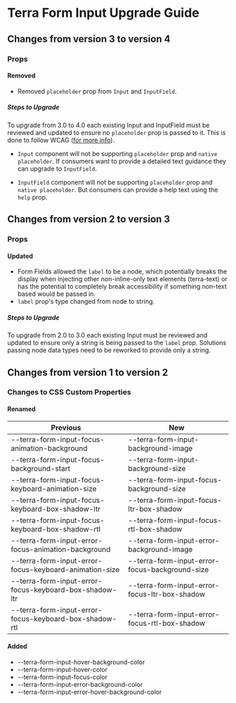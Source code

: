 
<Badge />

# Terra Form Input Upgrade Guide
## Changes from version 3 to version 4

### Props

#### Removed
* Removed `placeholder` prop from `Input` and  `InputField`.

##### Steps to Upgrade
To upgrade from 3.0 to 4.0 each existing Input and InputField must be reviewed and updated to ensure no `placeholder` prop is passed to it. This is done to follow WCAG ([for more info](https://www.w3.org/WAI/GL/low-vision-a11y-tf/wiki/Placeholder_Research)).

* `Input` component will not be supporting `placeholder` prop and `native placeholder`. If consumers want to provide a detailed text guidance they can upgrade to `InputField`.

* `InputField` component will not be supporting `placeholder` prop and `native placeholder`. But consumers can provide a help text using the `help` prop.

## Changes from version 2 to version 3

### Props

#### Updated
* Form Fields allowed the `label` to be a node, which potentially breaks the display when injecting other non-inline-only text elements (terra-text) or has the potential to completely break accessibility if something non-text based would be passed in.
* `label` prop's type changed from node to string.

##### Steps to Upgrade
To upgrade from 2.0 to 3.0 each existing Input must be reviewed and updated to ensure only a string is being passed to the `label` prop. Solutions passing node data types need to be reworked to provide only a string.

## Changes from version 1 to version 2

### Changes to CSS Custom Properties

#### Renamed
| Previous | New |
|-|-|
| --terra-form-input-focus-animation-background | --terra-form-input-background-image |
| --terra-form-input-focus-background-start | --terra-form-input-background-size |
| --terra-form-input-focus-keyboard-animation-size | --terra-form-input-focus-background-size |
| --terra-form-input-focus-keyboard-box-shadow-ltr | --terra-form-input-focus-ltr-box-shadow |
| --terra-form-input-focus-keyboard-box-shadow-rtl | --terra-form-input-focus-rtl-box-shadow |
| --terra-form-input-error-focus-animation-background | --terra-form-input-error-background-image |
| --terra-form-input-error-focus-keyboard-animation-size | --terra-form-input-error-focus-background-size |
| --terra-form-input-error-focus-keyboard-box-shadow-ltr | --terra-form-input-error-focus-ltr-box-shadow |
| --terra-form-input-error-focus-keyboard-box-shadow-rtl | --terra-form-input-error-focus-rtl-box-shadow |

#### Added
* --terra-form-input-hover-background-color
* --terra-form-input-hover-color
* --terra-form-input-focus-color
* --terra-form-input-error-background-color
* --terra-form-input-error-hover-background-color
